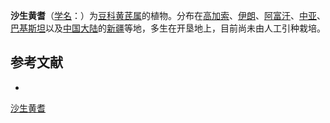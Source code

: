 {{Speciesbox
| name = 沙生黄耆
| status = 
| status_system = 
| image =
| genus = Astragalus
| species = ammophilus
| authority = Kir.
}}

'''沙生黄耆'''（[[学名|学名]]：{{lang|la|''Astragalus ammophilus''}}）为[[豆科|豆科]][[黄芪属|黄芪属]]的植物。分布在[[高加索|高加索]]、[[伊朗|伊朗]]、[[阿富汗|阿富汗]]、[[中亚|中亚]]、[[巴基斯坦|巴基斯坦]]以及[[中国大陆|中国大陆]]的[[新疆|新疆]]等地，多生在开垦地上，目前尚未由人工引种栽培。

== 参考文献 ==
<div class="references-small">
* {{cite web| url =http://www.bioinfo.cn/db05/KmzwSpecies.php?action=view&id=15622| title =沙生黄耆| work =《中国高等植物数据库全库》| publisher =中国科学院微生物研究所| author =昆明植物研究所| accessdate =2009-02-24| archive-date =2016-03-05| archive-url =https://web.archive.org/web/20160305022118/http://www.bioinfo.cn/db05/KmzwSpecies.php?action=view&id=15622| dead-url =yes}}
</div>
{{Taxonbar|from=Q11140587}}

[[Category:黄芪属|沙生黄耆]]


{{植物小作品}}